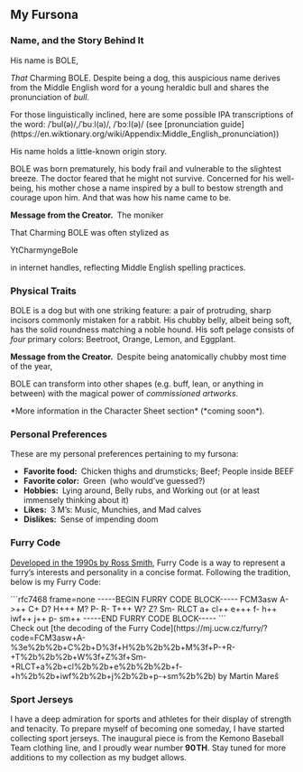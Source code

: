 
## My Fursona

### Name, and the Story Behind It

His name is <span class="bole">BOLE</span>,

<span class="bole">*That* Charming BOLE</span>. Despite being a dog, this
auspicious name derives from the Middle English word for a young heraldic bull
and shares the pronunciation of <em>bull</em>.

<div class="smallnote">
  For those linguistically inclined, here are some possible IPA transcriptions
  of the word:
  <span class="ipa">/ˈbul(ə)/</span>,<span class="ipa">/ˈbuːl(ə)/</span>,
  <span class="ipa">/ˈbɔːl(ə)/</span> (see [pronunciation
  guide](https://en.wiktionary.org/wiki/Appendix:Middle_English_pronunciation))
</div>

His name holds a little-known origin story.

<span class="bole">BOLE</span> was born prematurely, his body frail and
vulnerable to the slightest breeze. The doctor feared that he might not survive.
Concerned for his well-being, his mother chose a name inspired by a bull to
bestow strength and courage upon him. And that was how his name came to be.

**Message from the Creator.** The moniker

<span class="bole">That Charming BOLE</span> was often stylized as

<span class="bole before:content-[open-quote] after:content-[close-quote]">
  <span class="px-px">YtCharmyngeBole</span>
</span>

in internet handles, reflecting Middle English spelling practices.

### Physical Traits

<span class="bole">BOLE</span> is a dog but with one striking feature: a pair of
protruding, sharp incisors commonly mistaken for a rabbit. His chubby belly,
albeit being soft, has the solid roundness matching a noble hound. His soft
pelage consists of *four* primary colors:
<span class="px-px text-custom-beetroot bg-black">Beetroot</span>,
<span class="px-px text-custom-orange bg-black">Orange</span>,
<span class="px-px text-custom-lemon bg-black">Lemon</span>, and
<span class="px-px text-custom-eggplant bg-black">Eggplant</span>.

**Message from the Creator.** Despite being anatomically chubby most time of the year,

<span class="bole">BOLE</span> can transform into other shapes (e.g. buff, lean,
or anything in between) with the magical power of *commissioned artworks*.

<span class="muted">
  *More information in the Character Sheet section* (*coming soon*).
</span>

### Personal Preferences

These are my personal preferences pertaining to my fursona:

* **Favorite food:** Chicken thighs and drumsticks; Beef; People inside BEEF
* **Favorite color:** Green <span class="muted">(who would’ve guessed?)</span>
* **Hobbies:** Lying around, Belly rubs, and Working out <span class="muted">(or at least immensely thinking about it)</span>
* **Likes:** 3 M’s: Music, Munchies, and Mad calves
* **Dislikes:** Sense of impending doom

### Furry Code

[Developed in the 1990s by Ross Smith](https://www.captainpackrat.com/furry/furcode.htm),
Furry Code is a way to represent a furry’s interests and personality in a concise format.
Following the tradition, below is my Furry Code:

<IosevkaLigature feature="none">
  ```rfc7468 frame=none
  -----BEGIN FURRY CODE BLOCK----- FCM3asw A->++ C+ D?
  H+++ M? P- R- T+++ W? Z? Sm- RLCT a+ cl++ e+++ f- h++ iwf++ j++ p- sm++
  -----END FURRY CODE BLOCK-----
  ```
</IosevkaLigature>

<div class="smallnote">
  Check out [the decoding of the Furry
  Code](https://mj.ucw.cz/furry/?code=FCM3asw+A-%3e%2b%2b+C%2b+D%3f+H%2b%2b%2b+M%3f+P-+R-+T%2b%2b%2b+W%3f+Z%3f+Sm-+RLCT+a%2b+cl%2b%2b+e%2b%2b%2b+f-+h%2b%2b+iwf%2b%2b+j%2b%2b+p-+sm%2b%2b)
  by Martin Mareš
</div>

### Sport Jerseys

I have a deep admiration for sports and athletes for their display of strength and tenacity.
To prepare myself of becoming one someday, I have started collecting sport jerseys.
The inaugural piece is from the Kemono Baseball Team clothing line, and I proudly wear number **90 ⁠TH**.
Stay tuned for more additions to my collection as my budget allows.
